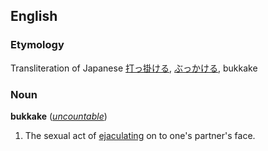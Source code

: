 ==English==
===Etymology===
Transliteration of Japanese [[打っ掛ける]], [[ぶっかける]], bukkake

===Noun===
'''bukkake''' (''[[uncountable]]'')

#The sexual act of [[ejaculate|ejaculating]] on to one's partner's face.